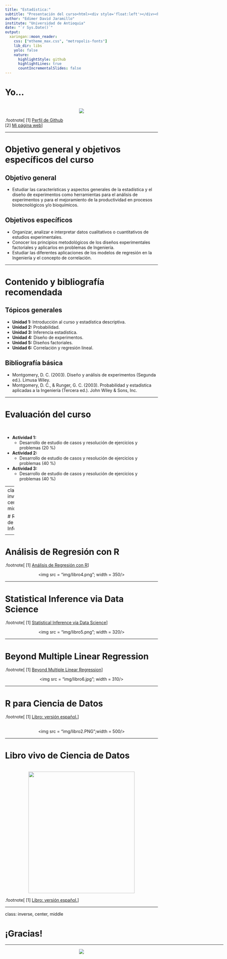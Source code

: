 ```yaml
---
title: "Estadística:"
subtitle: "Presentación del curso<html><div style='float:left'></div><hr color='#EB811B' size=1px width=800px></html>"
author: "Edimer David Jaramillo"
institute: "Universidad de Antioquia"
date: "`r Sys.Date()`"
output:
  xaringan::moon_reader:
    css: ["mtheme_max.css", "metropolis-fonts"]
    lib_dir: libs
    yolo: false
    nature:
      highlightStyle: github
      highlightLines: true
      countIncrementalSlides: false
---
```


# Yo...

<br>
<center>
<img src = "img/img17.PNG"/>
</center>

.footnote[
[1] [Perfil de Github](https://github.com/Edimer) <br>
[2] [Mi página web](https://edimer.github.io/)
]

---

# Objetivo general y objetivos específicos del curso

## Objetivo general

- Estudiar las características y aspectos generales de la estadística y el diseño de experimentos como herramientas para el análisis de experimentos y para el mejoramiento de la productividad en procesos biotecnológicos y/o bioquímicos. 

## Objetivos específicos

- Organizar, analizar e interpretar datos cualitativos o cuantitativos de estudios experimentales.
- Conocer los principios metodológicos de los diseños experimentales factoriales y aplicarlos en problemas de Ingeniería.
- Estudiar las diferentes aplicaciones de los modelos de regresión en la Ingeniería y el concepto de correlación.

---

# Contenido y bibliografía recomendada

## Tópicos generales

- **Unidad 1:** Introducción al curso y estadística descriptiva.
- **Unidad 2:** Probabilidad.
- **Unidad 3:** Inferencia estadística.
- **Unidad 4:** Diseño de experimentos.
- **Unidad 5:** Diseños factoriales.
- **Unidad 6:** Correlación y regresión lineal.

## Bibliografía básica

- Montgomery, D. C. (2003). Diseño y análisis de experimentos (Segunda ed.). Limusa Wiley.
- Montgomery, D. C., & Runger, G. C. (2003). Probabilidad y estadística aplicadas a la Ingeniería (Tercera ed.).
John Wiley & Sons, Inc.

---

# Evaluación del curso

<br>

- **Actividad 1:** 
  - Desarrollo de estudio de casos y resolución de ejercicios y problemas (20 %)
- **Actividad 2:** 
  - Desarrollo de estudio de casos y resolución de ejercicios y problemas (40 %)
- **Actividad 3:** 
  - Desarrollo de estudio de casos y resolución de ejercicios y problemas (40 %) 

---
class: inverse, center, middle

# Recursos de Información

<html><div style='float:left'></div><hr color='#EB811B' size=1px width=720px></html> 

---

# Análisis de Regresión con R

.footnote[
[1] [Análisis de Regresión con R](https://fhernanb.github.io/libro_regresion/)
]

<center>
<img src = "img/libro4.png"; width = 350/>
</center>

---

# Statistical Inference via Data Science

.footnote[
[1] [Statistical Inference via Data Science](https://moderndive.com/)
]

<center>
<img src = "img/libro5.png"; width = 320/>
</center>

---

# Beyond Multiple Linear Regression

.footnote[
[1] [Beyond Multiple Linear Regression](https://bookdown.org/roback/bookdown-BeyondMLR/)
]

<center>
<img src = "img/libro6.jpg"; width = 310/>
</center>

---

# R para Ciencia de Datos

.footnote[
[1] [Libro: versión español.](https://es.r4ds.hadley.nz/)
]

<br>
<center>
<img src = "img/libro2.PNG";width = 500/>
</center>

---

# Libro vivo de Ciencia de Datos

<br>
<center>
<img src = "img/libro3.PNG"width = 350; height = 400/>
</center>

.footnote[
[1] [Libro: versión español.](https://librovivodecienciadedatos.ai/)
]

---
class: inverse, center, middle

# ¡Gracias!

<html><div style='float:left'></div><hr color='#EB811B' size=1px width=720px></html> 

<center>
<img src="img/gracias.gif"/>
</center>

